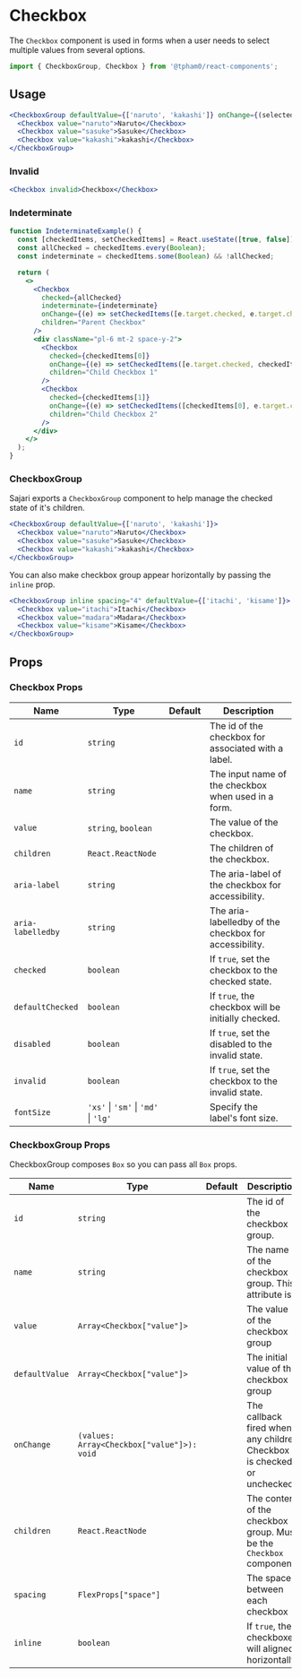 
<SEO title="Checkbox" description="TBD." />
<SEO
  title="Checkbox"
  description="The Checkbox component is used in forms when a user needs to select multiple values
from several options."
/>

# Checkbox

The `Checkbox` component is used in forms when a user needs to select multiple values from several options.

```js
import { CheckboxGroup, Checkbox } from '@tpham0/react-components';
```

## Usage

```jsx
<CheckboxGroup defaultValue={['naruto', 'kakashi']} onChange={(selected) => console.log(selected)}>
  <Checkbox value="naruto">Naruto</Checkbox>
  <Checkbox value="sasuke">Sasuke</Checkbox>
  <Checkbox value="kakashi">kakashi</Checkbox>
</CheckboxGroup>
```

### Invalid

```jsx
<Checkbox invalid>Checkbox</Checkbox>
```

### Indeterminate

```jsx
function IndeterminateExample() {
  const [checkedItems, setCheckedItems] = React.useState([true, false]);
  const allChecked = checkedItems.every(Boolean);
  const indeterminate = checkedItems.some(Boolean) && !allChecked;

  return (
    <>
      <Checkbox
        checked={allChecked}
        indeterminate={indeterminate}
        onChange={(e) => setCheckedItems([e.target.checked, e.target.checked])}
        children="Parent Checkbox"
      />
      <div className="pl-6 mt-2 space-y-2">
        <Checkbox
          checked={checkedItems[0]}
          onChange={(e) => setCheckedItems([e.target.checked, checkedItems[1]])}
          children="Child Checkbox 1"
        />
        <Checkbox
          checked={checkedItems[1]}
          onChange={(e) => setCheckedItems([checkedItems[0], e.target.checked])}
          children="Child Checkbox 2"
        />
      </div>
    </>
  );
}
```

### CheckboxGroup

Sajari exports a `CheckboxGroup` component to help manage the checked state of
it's children.

```jsx
<CheckboxGroup defaultValue={['naruto', 'kakashi']}>
  <Checkbox value="naruto">Naruto</Checkbox>
  <Checkbox value="sasuke">Sasuke</Checkbox>
  <Checkbox value="kakashi">kakashi</Checkbox>
</CheckboxGroup>
```

You can also make checkbox group appear horizontally by passing the `inline`
prop.

```jsx
<CheckboxGroup inline spacing="4" defaultValue={['itachi', 'kisame']}>
  <Checkbox value="itachi">Itachi</Checkbox>
  <Checkbox value="madara">Madara</Checkbox>
  <Checkbox value="kisame">Kisame</Checkbox>
</CheckboxGroup>
```

## Props

### Checkbox Props

| Name              | Type                                 | Default | Description                                            |
| ----------------- | ------------------------------------ | ------- | ------------------------------------------------------ |
| `id`              | `string`                             |         | The id of the checkbox for associated with a label.    |
| `name`            | `string`                             |         | The input name of the checkbox when used in a form.    |
| `value`           | `string`, `boolean`                  |         | The value of the checkbox.                             |
| `children`        | `React.ReactNode`                    |         | The children of the checkbox.                          |
| `aria-label`      | `string`                             |         | The aria-label of the checkbox for accessibility.      |
| `aria-labelledby` | `string`                             |         | The aria-labelledby of the checkbox for accessibility. |
| `checked`         | `boolean`                            |         | If `true`, set the checkbox to the checked state.      |
| `defaultChecked`  | `boolean`                            |         | If `true`, the checkbox will be initially checked.     |
| `disabled`        | `boolean`                            |         | If `true`, set the disabled to the invalid state.      |
| `invalid`         | `boolean`                            |         | If `true`, set the checkbox to the invalid state.      |
| `fontSize`        | `'xs'` \| `'sm'` \| `'md'` \| `'lg'` |         | Specify the label's font size.                         |

### CheckboxGroup Props

CheckboxGroup composes `Box` so you can pass all `Box` props.

| Name           | Type                                       | Default | Description                                                           |
| -------------- | ------------------------------------------ | ------- | --------------------------------------------------------------------- |
| `id`           | `string`                                   |         | The id of the checkbox group.                                         |
| `name`         | `string`                                   |         | The name of the checkbox group. This attribute is                     |
| `value`        | `Array<Checkbox["value"]>`                 |         | The value of the checkbox group                                       |
| `defaultValue` | `Array<Checkbox["value"]>`                 |         | The initial value of the checkbox group                               |
| `onChange`     | `(values: Array<Checkbox["value"]>): void` |         | The callback fired when any children Checkbox is checked or unchecked |
| `children`     | `React.ReactNode`                          |         | The content of the checkbox group. Must be the `Checkbox` component   |
| `spacing`      | `FlexProps["space"]`                       |         | The space between each checkbox                                       |
| `inline`       | `boolean`                                  |         | If `true`, the checkboxes will aligned horizontally.                  |

